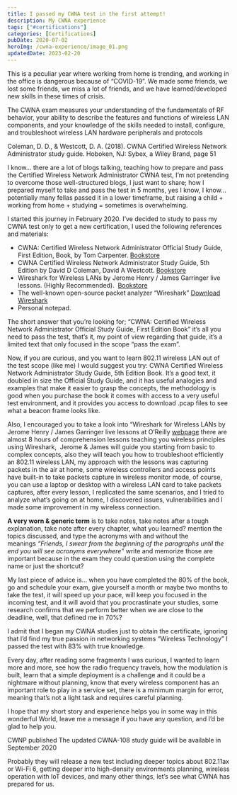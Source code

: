 ```yaml
---
title: I passed my CWNA test in the first attempt!
description: My CWNA experience
tags: ["#certifications"]
categories: [Certifications]
pubDate: 2020-07-02
heroImg: /cwna-experience/image_01.png
updatedDate: 2023-02-20
---
```



This is a peculiar year where working from home is trending, and working in the office is dangerous because of “COVID-19”. We made some friends, we lost some friends, we miss a lot of friends, and we have learned/developed new skills in these times of crisis.

The CWNA exam measures your understanding of the fundamentals of RF behavior, your ability to describe the features and functions of wireless LAN components, and your knowledge of the skills needed to install, configure, and troubleshoot wireless LAN hardware peripherals and protocols

<Quote>
  Coleman, D. D., & Westcott, D. A. (2018). CWNA Certified Wireless Network Administrator study guide. Hoboken, NJ: Sybex, a Wiley Brand, page 51
</Quote>

I know… there are a lot of blogs talking, teaching how to prepare and pass the Certified Wireless Network Administrator CWNA test, I’m not pretending to overcome those well-structured blogs, I just want to share; how I prepared myself to take and pass the test in 5 months, yes I know, I know… potentially many fellas passed it in a lower timeframe, but raising a child + working from home + studying  = sometimes is overwhelming.

I started this journey in February 2020. I’ve decided to study to pass my CWNA test only to get a new certification, I used the following references and materials:

- CWNA: Certified Wireless Network Administrator Official Study Guide, First Edition, Book, by Tom Carpenter. <a href="https://www.cwnp.com/cwna107sg/" target="_blank">Bookstore</a>
- CWNA Certified Wireless Network Administrator Study Guide, 5th Edition by David D Coleman, David A Westcott. <a href="https://www.wiley.com/en-us/CWNA+Certified+Wireless+Network+Administrator+Study+Guide%3A+Exam+CWNA+107%2C+5th+Edition-p-9781119425786" target="_blank">Bookstore</a>
- Wireshark for Wireless LANs by Jerome Henry / James Garringer live lessons. (Highly Recommended).  <a href="https://www.oreilly.com/library/view/wireshark-for-wireless/9780134767529/" target="_blank">Bookstore</a>
- The well-known open-source packet analyzer “Wireshark” <a href="https://www.wireshark.org/#download" target="_blank">Download Wireshark</a>
- Personal notepad.

The short answer that you’re looking for; “CWNA: Certified Wireless Network Administrator Official Study Guide, First Edition Book” it’s all you need to pass the test, that’s it, my point of view regarding that guide, it’s a limited text that only focused in the scope “pass the exam”.

Now, if you are curious, and you want to learn 802.11 wireless LAN out of the test scope (like me) I would suggest you try: CWNA Certified Wireless Network Administrator Study Guide, 5th Edition Book. It’s a good text, it doubled in size the Official Study Guide, and it has useful analogies and examples that make it easier to grasp the concepts, the methodology is good when you purchase the book it comes with access to a very useful test environment, and it provides you access to download .pcap files to see what a beacon frame looks like.

Also, I encouraged you to take a look into “Wireshark for Wireless LANs by Jerome Henry / James Garringer live lessons at O’Reilly <a href="https://www.oreilly.com/library/view/wireshark-for-wireless/9780134767529/" target="_blank">webpage</a> there are almost 8 hours of comprehension lessons teaching you wireless principles using Wireshark,  Jerome & James will guide you starting from basic to complex concepts, also they will teach you how to troubleshoot efficiently an 802.11 wireless LAN, my approach with the lessons was capturing packets in the air at home, some wireless controllers and access points have built-in to take packets capture in wireless monitor mode, of course, you can use a laptop or desktop with a wireless LAN card to take packets captures, after every lesson, I replicated the same scenarios, and I tried to analyze what’s going on at home, I discovered issues, vulnerabilities and I made some improvement in my wireless connection.

**A very worn & generic term** is to take notes, take notes after a tough explanation, take note after every chapter, what you learned? mention the topics discussed, and type the acronyms with and without the meanings *“Friends, I swear from the beginning of the paragraphs until the end you will see acronyms everywhere”* write and memorize those are important because in the exam they could question using the complete name or just the shortcut?

My last piece of advice is… when you have completed the 80% of the book, go and schedule your exam, give yourself a month or maybe two months to take the test, it will speed up your pace, will keep you focused in the incoming test, and it will avoid that you procrastinate your studies, some research confirms that we perform better when we are close to the deadline, well, that defined me in 70%?

I admit that I began my CWNA studies just to obtain the certificate, ignoring that I’d find my true passion in networking systems “Wireless Technology” I passed the test with 83% with true knowledge.

Every day, after reading some fragments I was curious, I wanted to learn more and more, see how the radio frequency travels, how the modulation is built, learn that a simple deployment is a challenge and it could be a nightmare without planning, know that every wireless component has an important role to play in a service set, there is a minimum margin for error, meaning that’s not a light task and requires careful planning.

I hope that my short story and experience helps you in some way in this wonderful World, leave me a message if you have any question, and I’d be glad to help you.

<Note>
  CWNP published The updated CWNA-108 study guide will be available in September 2020
</Note>

Probably they will release a new test including deeper topics about 802.11ax or Wi-Fi 6, getting deeper into high-density environments planning, wireless operation with IoT devices, and many other things, let’s see what CWNA has prepared for us.

